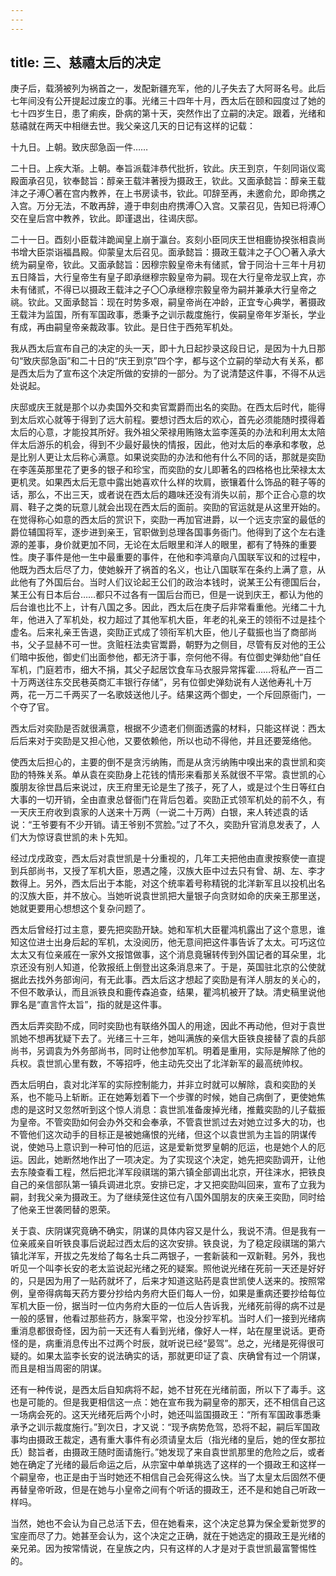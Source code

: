 ```yaml
---
---
---
```

title: 三、慈禧太后的决定
---




庚子后，载漪被列为祸首之一，发配新疆充军，他的儿子失去了大阿哥名号。此后七年间没有公开提起过废立的事。光绪三十四年十月，西太后在颐和园度过了她的七十四岁生日，患了痢疾，卧病的第十天，突然作出了立嗣的决定。跟着，光绪和慈禧就在两天中相继去世。我父亲这几天的日记有这样的记载：

十九日。上朝。致庆邸急函一件……

二十日。上疾大渐。上朝。奉旨派载沣恭代批折，钦此。庆王到京，午刻同诣仪鸾殿面承召见，钦奉懿旨：醇亲王载沣著授为摄政王，钦此。又面承懿旨：醇亲王载沣之子溥〇著在宫内教养，在上书房读书，钦此。叩辞至再，未邀俞允，即命携之入宫。万分无法，不敢再辞，遵于申刻由府携溥〇入宫。又蒙召见，告知已将溥〇交在皇后宫中教养，钦此。即谨退出，往谒庆邸。

二十一日。酉刻小臣载沣跪闻皇上崩于瀛台。亥刻小臣同庆王世相鹿协揆张相袁尚书增大臣崇诣福昌殿。仰蒙皇太后召见。面承懿旨：摄政王载沣之子〇〇著入承大统为嗣皇帝，钦此。又面承懿旨：因穆宗毅皇帝未有储贰，曾于同治十三年十月初五日降旨，大行皇帝生有皇子即承继穆宗毅皇帝为嗣。现在大行皇帝龙驭上宾，亦未有储贰，不得已以摄政王载沣之子〇〇承继穆宗毅皇帝为嗣并兼承大行皇帝之祧。钦此。又面承懿旨：现在时势多艰，嗣皇帝尚在冲龄，正宜专心典学，著摄政王载沣为监国，所有军国政事，悉秉予之训示裁度施行，俟嗣皇帝年岁渐长，学业有成，再由嗣皇帝亲裁政事。钦此。是日住于西苑军机处。

我从西太后宣布自己的决定的头一天，即十九日起抄录这段日记，是因为十九日那句“致庆邸急函”和二十日的“庆王到京”四个字，都与这个立嗣的举动大有关系，都是西太后为了宣布这个决定所做的安排的一部分。为了说清楚这件事，不得不从远处说起。

庆邸或庆王就是那个以办卖国外交和卖官鬻爵而出名的奕劻。在西太后时代，能得到太后欢心就等于得到了远大前程。要想讨西太后的欢心，首先必须能随时摸得着太后的心意，才能投其所好。我外祖父荣禄用贿赂太监李莲英的办法和利用太太陪伴太后游乐的机会，得到不少最好最快的情报，因此，他对太后的奉承和孝敬，总是比别人更让太后称心满意。如果说奕劻的办法和他有什么不同的话，那就是奕劻在李莲英那里花了更多的银子和珍宝，而奕劻的女儿即著名的四格格也比荣禄太太更机灵。如果西太后无意中露出她喜欢什么样的坎肩，嵌镶着什么饰品的鞋子等的话，那么，不出三天，或者说在西太后的趣味还没有消失以前，那个正合心意的坎肩、鞋子之类的玩意儿就会出现在西太后的面前。奕劻的官运就是从这里开始的。在觉得称心如意的西太后的赏识下，奕劻一再加官进爵，以一个远支宗室的最低的爵位辅国将军，逐步进到亲王，官职做到总理各国事务衙门。他得到了这个左右逢源的差事，身价就更加不同，无论在太后眼里和洋人的眼里，都有了特殊的重要性。庚子事件是他一生中最重要的事件，在他和李鸿章向八国联军议和的过程中，他既为西太后尽了力，使她躲开了祸首的名义，也让八国联军在条约上满了意，从此他有了外国后台。当时人们议论起王公们的政治本钱时，说某王公有德国后台，某王公有日本后台……都只不过各有一国后台而已，但是一说到庆王，都认为他的后台谁也比不上，计有八国之多。因此，西太后在庚子后非常看重他。光绪二十九年，他进入了军机处，权力超过了其他军机大臣，年老的礼亲王的领衔不过是挂个虚名。后来礼亲王告退，奕劻正式成了领衔军机大臣，他儿子载振也当了商部尚书，父子显赫不可一世。贪赃枉法卖官鬻爵，朝野为之侧目，尽管有反对他的王公们暗中扳他，御史们出面参他，都无济于事，奈何他不得。有位御史弹劾他“自任军机，门庭若市，细大不捐，其父子起居饮食车马衣服异常挥霍……将私产一百二十万两送往东交民巷英商汇丰银行存储”，另有位御史弹劾说有人送他寿礼十万两，花一万二千两买了一名歌妓送他儿子。结果这两个御史，一个斥回原衙门，一个夺了官。

西太后对奕劻是否就很满意，根据不少遗老们侧面透露的材料，只能这样说：西太后后来对于奕劻是又担心他，又要依赖他，所以也动不得他，并且还要笼络他。

使西太后担心的，主要的倒不是贪污纳贿，而是从贪污纳贿中嗅出来的袁世凯和奕劻的特殊关系。单从袁在奕劻身上花钱的情形来看那关系就很不平常。袁世凯的心腹朋友徐世昌后来说过，庆王府里无论是生了孩子，死了人，或是过个生日等红白大事的一切开销，全由直隶总督衙门在背后包着。奕劻正式领军机处的前不久，有一天庆王府收到袁家的人送来十万两（一说二十万两）白银，来人转述袁的话说：“王爷要有不少开销。请王爷别不赏脸。”过了不久，奕劻升官消息发表了，人们大为惊讶袁世凯的未卜先知。

经过戊戌政变，西太后对袁世凯是十分重视的，几年工夫把他由直隶按察使一直提到兵部尚书，又授了军机大臣，恩遇之隆，汉族大臣中过去只有曾、胡、左、李才数得上。另外，西太后出于本能，对这个统率着号称精锐的北洋新军且以投机出名的汉族大臣，并不放心。当她听说袁世凯把大量银子向贪财如命的庆亲王那里送，她就更要用心想想这个复杂问题了。

西太后曾经打过主意，要先把奕劻开缺。她和军机大臣瞿鸿机露出了这个意思，谁知这位进士出身后起的军机，太没阅历，他无意间把这件事告诉了太太。可巧这位太太又有位亲戚在一家外文报馆做事，这个消息竟辗转传到外国记者的耳朵里，北京还没有别人知道，伦敦报纸上倒登出这条消息来了。于是，英国驻北京的公使就据此去找外务部询问，有无此事。西太后这才想起了奕劻是有洋人朋友的关心的，不但不敢承认，而且派铁良和鹿传森追查，结果，瞿鸿机被开了缺。清史稿里说他罪名是“直言忤太旨”，指的就是这件事。

西太后弄奕劻不成，同时奕劻也有联络外国人的用途，因此不再动他，但对于袁世凯她不想再犹疑下去了。光绪三十三年，她叫满族的亲信大臣铁良接替了袁的兵部尚书，另调袁为外务部尚书，同时让他参加军机。明着是重用，实际是解除了他的兵权。袁世凯心里有数，不等招呼，他主动先交出了北洋新军的最高统帅权。

西太后明白，袁对北洋军的实际控制能力，并非立时就可以解除，袁和奕劻的关系，也不能马上斩断。正在她筹划着下一个步骤的时候，她自己病倒了，更使她焦虑的是这时又忽然听到这个惊人消息：袁世凯准备废掉光绪，推戴奕劻的儿子载振为皇帝。不管奕劻如何会办外交和会奉承，不管袁世凯过去对她立过多大的功，也不管他们这次动手的目标正是被她痛恨的光绪，但这个以袁世凯为主旨的阴谋传说，使她马上意识到一种可怕的厄运，这是爱新觉罗皇朝的厄运，也是她个人的厄运。因此，她断然地作出了一项决定。为了实现这个决定，她先把奕劻调开，让他去东陵查看工程，然后把北洋军段祺瑞的第六镇全部调出北京，开往涞水，把铁良自己的亲信部队第一镇兵调进北京。安排已定，才又把奕劻叫回来，宣布了立我为嗣，封我父亲为摄政王。为了继续笼住这位有八国外国朋友的庆亲王奕劻，同时给了他亲王世袭罔替的恩荣。

关于袁、庆阴谋究竟确不确实，阴谋的具体内容又是什么，我说不清。但是我有一位亲戚亲自听铁良事后说起过西太后的这次安排。铁良说，为了稳定段祺瑞的第六镇北洋军，开拔之先发给了每名士兵二两银子，一套新装和一双新鞋。另外，我也听见一个叫李长安的老太监说起光绪之死的疑案。照他说光绪在死前一天还是好好的，只是因为用了一贴药就坏了，后来才知道这贴药是袁世凯使人送来的。按照常例，皇帝得病每天药方要分抄给内务府大臣们每人一份，如果是重病还要抄给每位军机大臣一份，据当时一位内务府大臣的一位后人告诉我，光绪死前得的病不过是一般的感冒，他看过那些药方，脉案平常，也没分抄军机。当时人们一接到光绪病重消息都很奇怪，因为前一天还有人看到光绪，像好人一样，站在屋里说话。更奇怪的是，病重消息传出不过两个时辰，就听说已经“晏驾”。总之，光绪是死得很可疑的。如果太监李长安的说法确实的话，那就更印证了袁、庆确曾有过一个阴谋，而且是相当周密的阴谋。

还有一种传说，是西太后自知病将不起，她不甘死在光绪前面，所以下了毒手。这也是可能的。但是我更相信这一点：她在宣布我为嗣皇帝的那天，还不相信自己这一场病会死的。这天光绪死后两个小时，她还叫监国摄政王：“所有军国政事悉秉承予之训示裁度施行。”到次日，才又说：“现予病势危驾，恐将不起，嗣后军国政事均由摄政王裁定，遇有重大事件有必须请皇太后（指光绪的皇后，她的侄女那拉氏）懿旨者，由摄政王随时面请施行。”她发现了来自袁世凯那里的危险之后，或者她在确定了光绪的最后命运之后，从宗室中单单挑选了这样的一个摄政王和这样一个嗣皇帝，也正是由于当时她还不相信自己会死得这么快。当了太皇太后固然不便再替皇帝听政，但是在她与小皇帝之间有个听话的摄政王，还不是和她自己听政一样吗。

当然，她也不会认为自己总活下去，但在她看来，这个决定总算为保全爱新觉罗的宝座而尽了力。她甚至会认为，这个决定之正确，就在于她选定的摄政王是光绪的亲兄弟。因为按常情说，在皇族之内，只有这样的人才是对于袁世凯最富警惕性的。